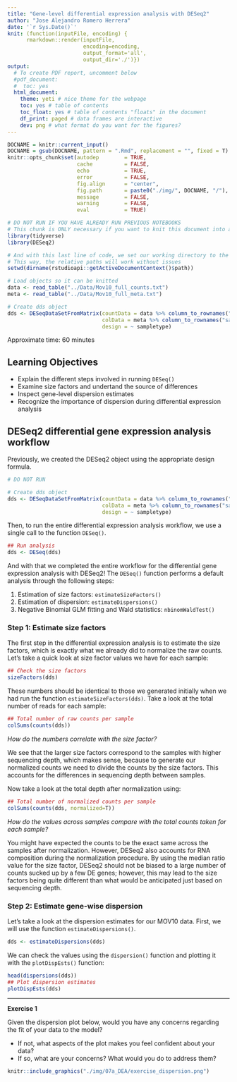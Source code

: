 ```yaml
---
title: "Gene-level differential expression analysis with DESeq2"
author: "Jose Alejandro Romero Herrera"
date: '`r Sys.Date()`'
knit: (function(inputFile, encoding) { 
      rmarkdown::render(inputFile,
                        encoding=encoding,
                        output_format='all',
                        output_dir='./')})
output:
  # To create PDF report, uncomment below
  #pdf_document:
  #  toc: yes  
  html_document:
    theme: yeti # nice theme for the webpage
    toc: yes # table of contents
    toc_float: yes # table of contents "floats" in the document
    df_print: paged # data frames are interactive
    dev: png # what format do you want for the figures?
---
```


```r
DOCNAME = knitr::current_input()
DOCNAME = gsub(DOCNAME, pattern = ".Rmd", replacement = "", fixed = T)
knitr::opts_chunk$set(autodep        = TRUE,
                      cache          = FALSE,
                      echo           = TRUE,
                      error          = FALSE,
                      fig.align      = "center",
                      fig.path       = paste0("./img/", DOCNAME, "/"), #images will be put in this folder, under the notebook name
                      message        = FALSE,
                      warning        = FALSE,
                      eval           = TRUE)
```

```r
# DO NOT RUN IF YOU HAVE ALREADY RUN PREVIOUS NOTEBOOKS
# This chunk is ONLY necessary if you want to knit this document into a pdf!!
library(tidyverse)
library(DESeq2)

# And with this last line of code, we set our working directory to the folder with this notebook.
# This way, the relative paths will work without issues
setwd(dirname(rstudioapi::getActiveDocumentContext()$path))

# Load objects so it can be knitted
data <- read_table("../Data/Mov10_full_counts.txt") 
meta <- read_table("../Data/Mov10_full_meta.txt")

# Create dds object
dds <- DESeqDataSetFromMatrix(countData = data %>% column_to_rownames("GeneSymbol"), 
                              colData = meta %>% column_to_rownames("samplename"), 
                              design = ~ sampletype)
```

Approximate time: 60 minutes

## Learning Objectives 

* Explain the different steps involved in running `DESeq()`
* Examine size factors and undertand the source of differences
* Inspect gene-level dispersion estimates 
* Recognize the importance of dispersion during differential expression analysis


## DESeq2 differential gene expression analysis workflow

Previously, we created the DESeq2 object using the appropriate design formula.

```r
# DO NOT RUN

# Create dds object
dds <- DESeqDataSetFromMatrix(countData = data %>% column_to_rownames("GeneSymbol"), 
                              colData = meta %>% column_to_rownames("samplename"), 
                              design = ~ sampletype)
```

Then, to run the entire differential expression analysis workflow, we use a single call to the function `DESeq()`. 
```r
## Run analysis
dds <- DESeq(dds)
```

And with that we completed the entire workflow for the differential gene expression analysis with DESeq2! The `DESeq()` function performs a default analysis through the following steps:

1. Estimation of size factors: `estimateSizeFactors()`
2. Estimation of dispersion: `estimateDispersions()`
3. Negative Binomial GLM fitting and Wald statistics: `nbinomWaldTest()`

### Step 1: Estimate size factors

The first step in the differential expression analysis is to estimate the size factors, which is exactly what we already did to normalize the raw counts.
Let's take a quick look at size factor values we have for each sample:

```r
## Check the size factors
sizeFactors(dds)
```
 
These numbers should be identical to those we generated initially when we had run the function `estimateSizeFactors(dds)`. Take a look at the total number of reads for each sample:

```r
## Total number of raw counts per sample
colSums(counts(dds))
```

*How do the numbers correlate with the size factor?*

We see that the larger size factors correspond to the samples with higher sequencing depth, which makes sense, because to generate our normalized counts we need to divide the counts by the size factors. This accounts for the differences in sequencing depth between samples.

Now take a look at the total depth after normalization using:

```r
## Total number of normalized counts per sample
colSums(counts(dds, normalized=T))
```

*How do the values across samples compare with the total counts taken for each sample?*

You might have expected the counts to be the exact same across the samples after normalization. However, DESeq2 also accounts for RNA composition during the normalization procedure. By using the median ratio value for the size factor, DESeq2 should not be biased to a large number of counts sucked up by a few DE genes; however, this may lead to the size factors being quite different than what would be anticipated just based on sequencing depth.

### Step 2: Estimate gene-wise dispersion

Let's take a look at the dispersion estimates for our MOV10 data. First, we will use the function `estimateDispersions()`.

```r
dds <- estimateDispersions(dds)
```

We can check the values using the `dispersion()` function and plotting it with the `plotDispEsts()` function:

```r
head(dispersions(dds))
## Plot dispersion estimates
plotDispEsts(dds)
```

***

**Exercise 1**

Given the dispersion plot below, would you have any concerns regarding the fit of your data to the model? 
	
- If not, what aspects of the plot makes you feel confident about your data?
- If so, what are your concerns? What would you do to address them?

```r
knitr::include_graphics("./img/07a_DEA/exercise_dispersion.png")
```
